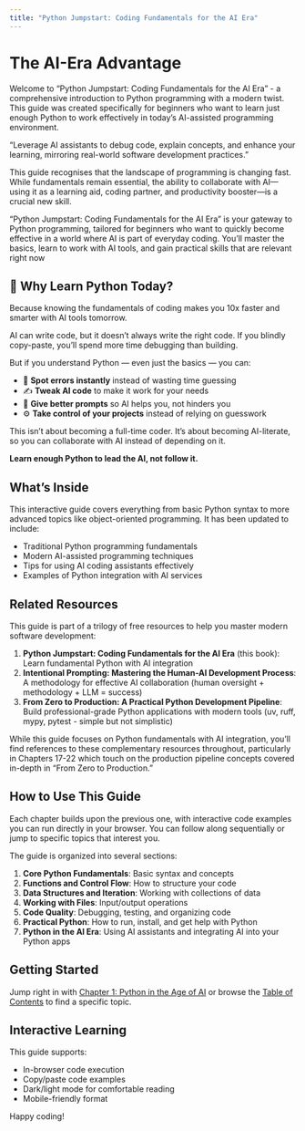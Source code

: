 ```yaml
---
title: "Python Jumpstart: Coding Fundamentals for the AI Era"
---
```


# The AI-Era Advantage {.unnumbered}

Welcome to "Python Jumpstart: Coding Fundamentals for the AI Era" - a
comprehensive introduction to Python programming with a modern twist. This
guide was created specifically for beginners who want to learn just enough
Python to work effectively in today's AI-assisted programming environment.

“Leverage AI assistants to debug code, explain concepts, and enhance your
learning, mirroring real-world software development practices.”

This guide recognises that the landscape of programming is changing fast. While
fundamentals remain essential, the ability to collaborate with AI—using it as a
learning aid, coding partner, and productivity booster—is a crucial new skill.

“Python Jumpstart: Coding Fundamentals for the AI Era” is your gateway to
Python programming, tailored for beginners who want to quickly become effective
in a world where AI is part of everyday coding. You’ll master the basics, learn
to work with AI tools, and gain practical skills that are relevant right now

## 🚀 Why Learn Python Today?

Because knowing the fundamentals of coding makes you 10x faster and smarter with AI tools tomorrow.

AI can write code, but it doesn't always write the right code. If you blindly copy-paste, you'll spend more time debugging than building.

But if you understand Python — even just the basics — you can:

- 🧠 **Spot errors instantly** instead of wasting time guessing
- ✍️ **Tweak AI code** to make it work for your needs
- 📣 **Give better prompts** so AI helps you, not hinders you
- ⚙️ **Take control of your projects** instead of relying on guesswork

This isn't about becoming a full-time coder. It's about becoming AI-literate, so you can collaborate with AI instead of depending on it.

**Learn enough Python to lead the AI, not follow it.**

## What's Inside

This interactive guide covers everything from basic Python syntax to more advanced topics like object-oriented programming. It has been updated to include:

- Traditional Python programming fundamentals
- Modern AI-assisted programming techniques
- Tips for using AI coding assistants effectively
- Examples of Python integration with AI services

## Related Resources

This guide is part of a trilogy of free resources to help you master modern software development:

1. **Python Jumpstart: Coding Fundamentals for the AI Era** (this book): Learn fundamental Python with AI integration
2. **Intentional Prompting: Mastering the Human-AI Development Process**: A methodology for effective AI collaboration (human oversight + methodology + LLM = success)
3. **From Zero to Production: A Practical Python Development Pipeline**: Build professional-grade Python applications with modern tools (uv, ruff, mypy, pytest - simple but not simplistic)

While this guide focuses on Python fundamentals with AI integration, you'll find references to these complementary resources throughout, particularly in Chapters 17-22 which touch on the production pipeline concepts covered in-depth in "From Zero to Production."

## How to Use This Guide

Each chapter builds upon the previous one, with interactive code examples you can run directly in your browser. You can follow along sequentially or jump to specific topics that interest you.

The guide is organized into several sections:

1. **Core Python Fundamentals**: Basic syntax and concepts
2. **Functions and Control Flow**: How to structure your code
3. **Data Structures and Iteration**: Working with collections of data
4. **Working with Files**: Input/output operations
5. **Code Quality**: Debugging, testing, and organizing code
6. **Practical Python**: How to run, install, and get help with Python
7. **Python in the AI Era**: Using AI assistants and integrating AI into your Python apps

## Getting Started

Jump right in with [Chapter 1: Python in the Age of AI](chapters/01_python_in_the_age_of_ai.qmd) or browse the [Table of Contents](chapters/00_contents.qmd) to find a specific topic.

## Interactive Learning

This guide supports:

- In-browser code execution
- Copy/paste code examples
- Dark/light mode for comfortable reading
- Mobile-friendly format

Happy coding!

